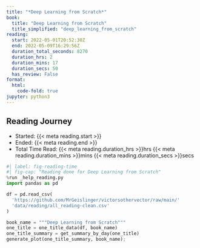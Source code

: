 ```yaml
---
title: "*Deep Learning from Scratch*"
book:
  title: "Deep Learning from Scratch"
  title_simplified: "deep_learning_from_scratch"
reading:
  start: 2022-05-01T20:52:30Z
  end: 2022-05-09T16:29:56Z
  duration_total_seconds: 8270
  duration_hrs: 2
  duration_mins: 17
  duration_secs: 50
  has_review: False
format:
  html:
    code-fold: true
jupyter: python3
---
```


## Reading Journey

* Started: {{< meta reading.start >}}
* Ended: {{< meta reading.end >}}
* Total Time Read: {{< meta reading.duration_hrs >}}hrs {{< meta reading.duration_mins >}}mins {{< meta reading.duration_secs >}}secs

```python
#| label: fig-reading-time
#| fig-cap: "Reading done for Deep Learning from Scratch"
%run _help_reading.py
import pandas as pd

df = pd.read_csv(
  'https://github.com/MrGeislinger/victorsothervector/raw/main/'
  'data/reading/all_reading-clean.csv'
)

book_name = """Deep Learning from Scratch"""
one_title = one_title_data(df, book_name)
one_title_summary = get_summary_by_day(one_title)
generate_plot(one_title_summary, book_name);
```
